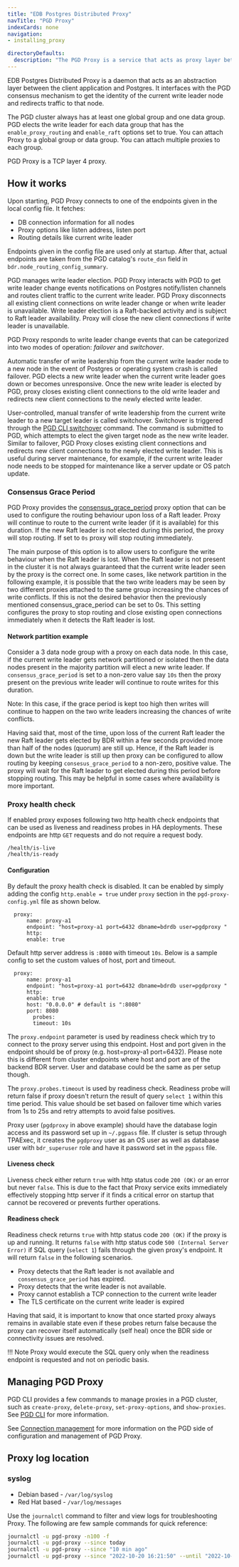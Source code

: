 ```yaml
---
title: "EDB Postgres Distributed Proxy"
navTitle: "PGD Proxy"
indexCards: none
navigation:
- installing_proxy

directoryDefaults:
  description: "The PGD Proxy is a service that acts as proxy layer between the client application and Postgres for your EDB Postgres Distributed cluster"
---
```


EDB Postgres Distributed Proxy is a daemon that acts as an abstraction layer between the client application and Postgres. It interfaces with the PGD consensus mechanism to get the identity of the current write leader node and redirects traffic to that node.

The PGD cluster always has at least one global group and one data group. PGD elects the write leader for each data group that has the `enable_proxy_routing` and `enable_raft` options set to true. You can attach Proxy to a global group or data group. You can attach multiple proxies to each group.

PGD Proxy is a TCP layer 4 proxy.

## How it works

Upon starting, PGD Proxy connects to one of the endpoints given in the local config file. It fetches:

-  DB connection information for all nodes
-  Proxy options like listen address, listen port
-  Routing details like current write leader

Endpoints given in the config file are used only at startup. After that, actual endpoints are taken from the PGD catalog's `route_dsn` field in `bdr.node_routing_config_summary`.


PGD manages write leader election. PGD Proxy interacts with PGD to get write leader change events notifications on Postgres notify/listen channels and routes client traffic to the current write leader. PGD Proxy disconnects all existing client connections on write leader change or when write leader is unavailable. Write leader election is a Raft-backed activity and is subject to Raft leader availability. Proxy will close the new client connections if write leader is unavailable.

PGD Proxy responds to write leader change events that can be categorized into two modes of operation: *failover* and *switchover*.

Automatic transfer of write leadership from the current write leader node to a new node in the event of Postgres or operating system crash is called failover. PGD elects a new write leader when the current write leader goes down or becomes unresponsive. Once the new write leader is elected by PGD, proxy closes existing client connections to the old write leader and redirects new client connections to the newly elected write leader.

User-controlled, manual transfer of write leadership from the current write leader to a new target leader is called switchover. Switchover is triggered through the [PGD CLI switchover](../cli/command_ref/pgd_switchover) command. The command is submitted to PGD, which attempts to elect the given target node as the new write leader. Similar to failover, PGD Proxy closes existing client connections and redirects new client connections to the newly elected write leader. This is useful during server maintenance, for example, if the current write leader node needs to be stopped for maintenance like a server update or OS patch update.

### Consensus Grace Period

PGD Proxy provides the [consensus_grace_period](index.mdx) proxy option that can be used to configure the routing behaviour upon loss of a Raft leader. Proxy will continue to route to the current write leader (if it is available) for this duration. If the new Raft leader is not elected during this period, the proxy will stop routing. If set to `0s` proxy will stop routing immediately.

The main purpose of this option is to allow users to configure the write behaviour when the Raft leader is lost. When the Raft leader is not present in the cluster it is not always guaranteed that the current write leader seen by the proxy is the correct one. In some cases, like network partition in the following example, it is possible that the two write leaders may be seen by two different proxies attached to the same group increasing the chances of write conflicts. If this is not the desired behavior then the previously mentioned  consensus_grace_period can be set to 0s. This setting configures the proxy to stop routing and close existing open connections immediately when it detects the Raft leader is lost.

#### Network partition example

Consider a 3 data node group with a proxy on each data node. In this case, if the current write leader gets network partitioned or isolated then the data nodes present in the majority partition will elect a new write leader. If `consensus_grace_period` is set to a non-zero value say `10s` then the proxy present on the previous write leader will continue to route writes for this duration.

Note: In this case, if the grace period is kept too high then writes will continue to happen on the two write leaders increasing the chances of write conflicts.

Having said that, most of the time, upon loss of the current Raft leader the new Raft leader gets elected by BDR within a few seconds provided more than half of the nodes (quorum) are still up. Hence, if the Raft leader is down but the write leader is still up then proxy can be configured to allow routing by keeping `consesus_grace_period` to a non-zero, positive value. The proxy will wait for the Raft leader to get elected during this period before stopping routing. This may be helpful in some cases where availability is more important.

### Proxy health check

If enabled proxy exposes following two http health check endpoints that can be used as liveness and readiness probes in HA deployments. These endpoints are http `GET` requests and do not require a request body.
```
/health/is-live
/health/is-ready
```


#### Configuration

By default the proxy health check is disabled. It can be enabled by simply adding the config `http.enable = true` under `proxy` section in the `pgd-proxy-config.yml` file as shown below.
```
  proxy:
	  name: proxy-a1
	  endpoint: "host=proxy-a1 port=6432 dbname=bdrdb user=pgdproxy "
	  http:
  	  enable: true
```

Default http server address is `:8080` with timeout `10s`. Below is a sample config to set the custom values of host, port and timeout.
```
  proxy:
	  name: proxy-a1
	  endpoint: "host=proxy-a1 port=6432 dbname=bdrdb user=pgdproxy "
	  http:
  	  enable: true
  	  host: "0.0.0.0" # default is ":8080"
  	  port: 8080
	    probes:
  	    timeout: 10s
```

The `proxy.endpoint` parameter is used by readiness check which try to connect to the proxy server using this endpoint. Host and port given in the endpoint should be of proxy (e.g. host=proxy-a1 port=6432). Please note this is different from cluster endpoints where host and port are of the backend BDR server. User and database could be the same as per setup though.

The `proxy.probes.timeout` is used by readiness check. Readiness probe will return false if proxy doesn't return the result of query `select 1` within this time period. This value should be set based on failover time which varies from 1s to 25s and retry attempts to avoid false positives.

Proxy user (`pgdproxy` in above example) should have the database login access and its password set up in `~/.pgpass` file. If cluster is setup through TPAExec, it creates the `pgdproxy` user as an OS user as well as database user with `bdr_superuser` role and have it password set in the `pgpass` file.

#### Liveness check

Liveness check either return `true` with http status code `200 (OK)` or an error but never `false`. This is due to the fact that Proxy service exits immediately effectively stopping http server if it finds a critical error on startup that cannot be recovered or prevents further operations.

#### Readiness check

Readiness check returns `true` with http status code `200 (OK)` if the proxy is up and running. It returns `false` with http status code `500 (Internal Server Error)` if SQL query (`select 1`) fails through the given proxy's endpoint. It will return `false` in the following scenarios.
* Proxy detects that the Raft leader is not available and `consensus_grace_period` has expired.
* Proxy detects that the write leader is not available.
* Proxy cannot establish a TCP connection to the current write leader
* The TLS certificate on the current write leader is expired

Having that said, it is important to know that once started proxy always remains in available state even if these probes return false because the proxy can recover itself automatically (self heal) once the BDR side or connectivity issues are resolved.

!!! Note
    Proxy would execute the SQL query only when the readiness endpoint is requested and not on periodic basis.

## Managing PGD Proxy

PGD CLI provides a few commands to manage proxies in a PGD cluster, such as `create-proxy`, `delete-proxy`, `set-proxy-options`, and `show-proxies`. See [PGD CLI](../cli/command_ref) for more information.

See [Connection management](../routing) for more information on the PGD side of configuration and management of PGD Proxy.

## Proxy log location

### syslog

- Debian based - `/var/log/syslog`
- Red Hat based - `/var/log/messages`

Use the `journalctl` command to filter and view logs for troubleshooting Proxy. The following are few sample commands for quick reference:

```sh
journalctl -u pgd-proxy -n100 -f
journalctl -u pgd-proxy --since today
journalctl -u pgd-proxy --since "10 min ago"
journalctl -u pgd-proxy --since "2022-10-20 16:21:50" --until "2022-10-20 16:21:55"
```
